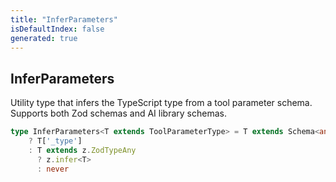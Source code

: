 ```yaml
---
title: "InferParameters"
isDefaultIndex: false
generated: true
---
```



<!-- This file was generated from the CommandKit source. Do not modify. Instead, re-run the "docgen" script -->


## InferParameters

<GenerationInfo sourceFile="packages/ai/src/tools/common/index.ts" sourceLine="24" packageName="@commandkit/ai" />

Utility type that infers the TypeScript type from a tool parameter schema.
Supports both Zod schemas and AI library schemas.

```ts title="Signature"
type InferParameters<T extends ToolParameterType> = T extends Schema<any>
    ? T['_type']
    : T extends z.ZodTypeAny
      ? z.infer<T>
      : never
```
